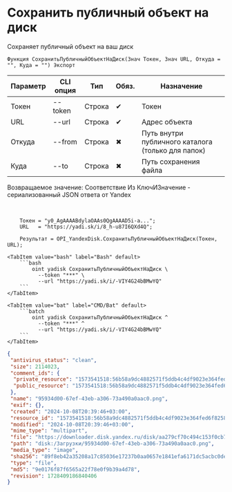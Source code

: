 ﻿---
sidebar_position: 6
description: Сохранить публичный объект на диск и другие функции для работы с Yandex Disk в Открытом пакете интеграций - бесплатной open-source библиотеке интеграций для 1С:Предприятие 8, OneScript и CLI
keywords: [1C, 1С, 1С:Предприятие, 1С:Предприятие 8.3, API, Интеграция, Сервисы, Обмен, OneScript, CLI, Yandex Disk]
---


# Сохранить публичный объект на диск
 Сохраняет публичный объект на ваш диск



`Функция СохранитьПубличныйОбъектНаДиск(Знач Токен, Знач URL, Откуда = "", Куда = "") Экспорт`

  | Параметр | CLI опция | Тип | Обяз. | Назначение |
  |-|-|-|-|-|
  | Токен | --token | Строка | &#x2714; | Токен |
  | URL | --url | Строка | &#x2714; | Адрес объекта |
  | Откуда | --from | Строка | &#x2716; | Путь внутри публичного каталога (только для папок) |
  | Куда | --to | Строка | &#x2716; | Путь сохранения файла |

  
  Возвращаемое значение:   Соответствие Из КлючИЗначение - сериализованный JSON ответа от Yandex

<br/>




```bsl title="Пример использования для 1С:Предприятие/OneScript"
    Токен = "y0_AgAAAABdylaOAAs0QgAAAAD5i-a...";
    URL   = "https://yadi.sk/i/8_h-u87I6QXd4Q";

    Результат = OPI_YandexDisk.СохранитьПубличныйОбъектНаДиск(Токен, URL);
```
    

 <Tabs>
  
    <TabItem value="bash" label="Bash" default>
        ```bash
            oint yadisk СохранитьПубличныйОбъектНаДиск \
              --token "***" \
              --url "https://yadi.sk/i/-VIY4G24bBMwYQ"
        ```
    </TabItem>
  
    <TabItem value="bat" label="CMD/Bat" default>
        ```batch
            oint yadisk СохранитьПубличныйОбъектНаДиск ^
              --token "***" ^
              --url "https://yadi.sk/i/-VIY4G24bBMwYQ"
        ```
    </TabItem>
</Tabs>


```json title="Результат"
{
 "antivirus_status": "clean",
 "size": 2114023,
 "comment_ids": {
  "private_resource": "1573541518:56b58a9dc4882571f5ddb4c4df9023e364fed6f8258ad07d3e927a325383c831",
  "public_resource": "1573541518:56b58a9dc4882571f5ddb4c4df9023e364fed6f8258ad07d3e927a325383c831"
 },
 "name": "95934d00-67ef-43eb-a306-73a490a0aac0.png",
 "exif": {},
 "created": "2024-10-08T20:39:46+03:00",
 "resource_id": "1573541518:56b58a9dc4882571f5ddb4c4df9023e364fed6f8258ad07d3e927a325383c831",
 "modified": "2024-10-08T20:39:46+03:00",
 "mime_type": "multipart",
 "file": "https://downloader.disk.yandex.ru/disk/aa279cf70c494c153f0cb76408769b15183f78821a7871acef6d48b9cfd213bf/6705a6a3/gwThwhLBKYvLhQCNnqAHirWAoEC4dKsPFFzSTeWuFK5ceIUkIDC7fKzI6e0Ic1rFWZAX7ZAMHvmKl9PvgqcSEQ%3D%3D?uid=1573541518&filename=95934d00-67ef-43eb-a306-73a490a0aac0.png&disposition=attachment&hash=&limit=0&content_type=multipart&owner_uid=1573541518&fsize=2114023&hid=03d7263840468e281bd0b238a26e7d0d&media_type=image&tknv=v2&etag=9e0176f87f6565a22f78e0f9b39a4d78",
 "path": "disk:/Загрузки/95934d00-67ef-43eb-a306-73a490a0aac0.png",
 "media_type": "image",
 "sha256": "89f8eb42a35208a17c85036e17237b0aa0657e1841efa6171dc5acbc0dea9e18",
 "type": "file",
 "md5": "9e0176f87f6565a22f78e0f9b39a4d78",
 "revision": 1728409186840406
}
```
